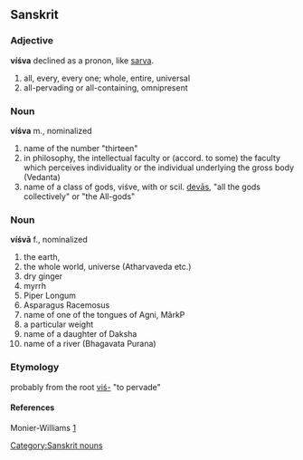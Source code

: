 ==Sanskrit==
===Adjective===
'''víśva'''
declined as a pronon, like [[sarva]].

#all, every, every one; whole, entire, universal
#all-pervading or all-containing, omnipresent 

===Noun===
'''víśva''' m., nominalized
#name of the number "thirteen"
#in philosophy, the intellectual faculty or (accord. to some) the faculty which perceives individuality or the individual underlying the gross body (Vedanta)
# name of a class of gods, viśve, with or scil. [[deva|devās]], "all the gods collectively" or "the All-gods"

===Noun===
'''víśvā''' f., nominalized
#the earth, 
#the whole world, universe  (Atharvaveda etc.)
#dry ginger
#myrrh
#Piper Longum 
#Asparagus Racemosus 
#name  of one of the tongues of Agni, MârkP
#a particular weight 
#name of a daughter of Daksha
#name of a river (Bhagavata Purana)

===Etymology===
probably from the root [[viś-]] "to pervade"

====References====
Monier-Williams [http://flaez.ch/cgi-bin/mw.pl?query=vizva]

[[Category:Sanskrit nouns]]